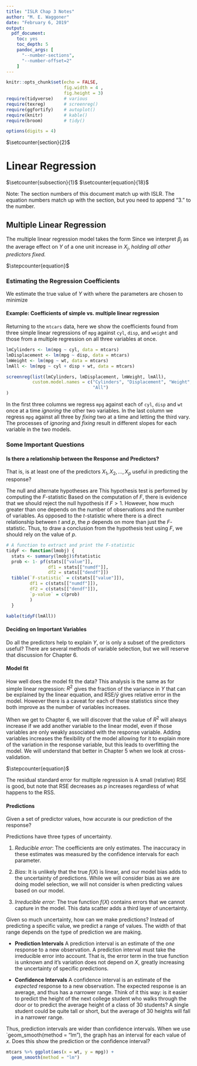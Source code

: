 ```yaml
---
title: "ISLR Chap 3 Notes"
author: "M. E. Waggoner"
date: "February 6, 2019"
output: 
  pdf_document:
    toc: yes
    toc_depth: 5
    pandoc_args: [
      "--number-sections",
      "--number-offset=2"
    ]
---
```


```r
knitr::opts_chunk$set(echo = FALSE,
                      fig.width = 4 ,
                      fig.height = 3)
require(tidyverse)    # various
require(texreg)       # screenreg()
require(ggfortify)    # autoplot()
require(knitr)        # kable()
require(broom)        # tidy()

options(digits = 4)
```


$\setcounter{section}{2}$

#  Linear Regression

$\setcounter{subsection}{1}$
$\setcounter{equation}{18}$

Note:  The section numbers of this document match up with ISLR.  The equation numbers match up with the section, but you need to append "3." to the number.

## Multiple Linear Regression

The multiple linear regression model takes the form
\begin{align}
Y = \beta_0 + \beta_1 X_1 + \beta_2 X_2 + \cdots + \beta_p X_p + \epsilon.
\end{align}
Since
\begin{align}
\frac{\partial Y}{\partial X_j} = \beta_j \nonumber
\end{align}
 we interpret $\beta_j$ as the average effect on $Y$ of a one unit increase in $X_j$, *holding all other predictors fixed.*

$\stepcounter{equation}$

### Estimating the Regression Coefficients

We estimate the true value of $Y$ with
\begin{align}
\hat{Y} = \hat{\beta_0} + \hat{\beta_1} X_1 + \hat{\beta_2} X_2 + \cdots + \hat{\beta_p} X_p
\end{align}
where the parameters are chosen to minimize 
\begin{align}
\displaystyle RSS = 
\Sigma_{i = 1}^n \left(y_i - \hat{y_i}\right)^2.
\end{align}

#### Example: Coefficients of simple vs. multiple linear regression

Returning to the `mtcars` data, here we show the coefficients found from three simple linear regressions of `mpg` against `cyl`, `disp`, and `weight` and those from a multiple regression on all three variables at once.

```r
lmCylinders <- lm(mpg ~ cyl, data = mtcars)
lmDisplacement <- lm(mpg ~ disp, data = mtcars)
lmWeight <- lm(mpg ~ wt, data = mtcars)
lmAll <- lm(mpg ~ cyl + disp + wt, data = mtcars)

screenreg(list(lmCylinders, lmDisplacement, lmWeight, lmAll),
          custom.model.names = c("Cylinders", "Displacement", "Weight",
                                 "All")
)

```

In the first three columns we regress `mpg` against each of `cyl`, `disp` and `wt` once at a time *ignoring* the other two variables.  In the last column we regress `mpg` against all three by *fixing* two at a time and letting the third vary.  The processes of *ignoring* and *fixing* result in different slopes for each variable in the two models.

### Some Important Questions

#### Is there a relationship between the Response and Predictors?

That is, is at least one of the predictors $X_1, X_2, \ldots, X_p$ useful in predicting the response?

The null and alternate hypotheses are 
\begin{align*}
H_0&: \beta_1 = \beta_2 = \cdots = \beta_p = 0 \\
H_1&: \text{at least one } \beta_j \text{ is non-zero}
\end{align*}
This hypothesis test is performed by computing the $F$-statistic
\begin{align}
F = \frac{(\mathrm{TSS}- \mathrm{RSS})/p}{\mathrm{RSS}/(n - p - 1)}.
\end{align}
Based on the computation of $F$, there is evidence that we should reject the null hypothesis if $F > 1$.  However, how much greater than one depends on the number of observations and the number of variables.  As opposed to the $t$-statistic where there is a direct relationship between $t$ and $p$, the $p$ depends on more than just the $F$-statistic.  Thus, to draw a conclusion from the hypothesis test using $F$, we should rely on the value of $p$.


```r
# A function to extract and print the F-statistic
tidyF <- function(lmobj) {
  stats <- summary(lmobj)$fstatistic
  prob <- 1- pf(stats[["value"]], 
                df1 = stats[["numdf"]], 
                df2 = stats[["dendf"]])
  tibble(`F-statistic` = c(stats[["value"]]),
         df1 = c(stats[["numdf"]]), 
         df2 = c(stats[["dendf"]]),
         `p-value` = c(prob)
         )
  }

kable(tidyF(lmAll))
```

#### Deciding on Important Variables

Do all the predictors help to explain $Y$, or is only a subset of the predictors useful?  There are several methods of variable selection, but we will reserve that discussion for Chapter 6.

#### Model fit

How well does the model fit the data?  This analysis is the same as for simple linear regression:  $R^2$ gives the fraction of the variance in $Y$ that can be explained by the linear equation, and $\mathrm{RSE}/\bar{y}$ gives relative error in the model.  However there is a caveat for each of these statistics since they both improve as the number of variables increases.

When we get to Chapter 6, we will discover that the value of $R^2$ will always increase if we add another variable to the linear model, even if those variables are only weakly associated with the response variable.  Adding variables increases the flexibility of the model allowing for it to explain more of the variation in the response variable, but this leads to overfitting the model.  We will understand that better in Chapter 5 when we look at cross-validation.

$\stepcounter{equation}$

The residual standard error for multiple regression is 
\begin{align}
\mathrm{RSE} = \sqrt{\frac{\mathrm{RSS}}{n - p - 1}}.
\end{align}
A small (relative) RSE is good, but note that RSE decreases as $p$ increases regardless of what happens to the RSS.

#### Predictions

Given a set of predictor values, how accurate is our prediction of the response?

Predictions have three types of uncertainty.

1. *Reducible error*:  The coefficients are only estimates.  The inaccuracy in these estimates was measured by the confidence intervals for each parameter.

2. *Bias*:  It is unlikely that the true $f(X)$ is linear, and our model bias adds to the uncertainty of predictions.  While we will consider  bias as we are doing model selection, we will not consider is when predicting values based on our model.

3. *Irreducible error*:  The true function $f(X)$ contains errors that we cannot capture in the model.  This data scatter adds a third layer of uncertainty.

Given so much uncertainty, how can we make predictions?  Instead of predicting a specific value, we predict a range of values.  The width of that range depends on the type of prediction we are making.

* **Prediction Intervals**  A prediction interval is an estimate of the *one* response to a new observation.  A prediction interval must take the irreducible error into account.  That is, the error term in the true function is unknown and it's variation does not depend on $X$, greatly increasing the uncertainty of specific predictions.

* **Confidence Intervals** A confidence interval is an estimate of the *expected* response to a new observation.  The expected response is an average, and thus has a narrower range.  Think of it this way:  is it easier to predict the height of the next college student who walks through the door or to predict the average height of a class of 30 students?  A single student could be quite tall or short, but the average of 30 heights will fall in a narrower range.

Thus, prediction intervals are wider than confidence intervals.  When we use `geom_smooth(method = "lm"), the graph has an interval for each value of $x$.  Does this show the prediction or the confidence interval?

```r
mtcars %>% ggplot(aes(x = wt, y = mpg)) +
  geom_smooth(method = "lm")
```





